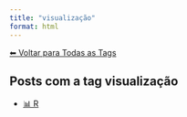 ```yaml
---
title: "visualização"
format: html
---
```


[⬅ Voltar para Todas as Tags](../tags.qmd)

## Posts com a tag **visualização**

- [📊 R](/posts/programacao/r/index.html)
